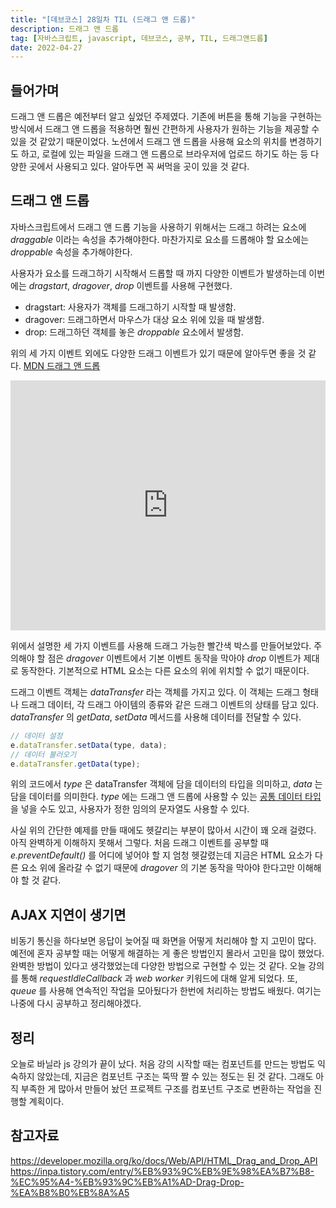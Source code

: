```yaml
---
title: "[데브코스] 28일차 TIL (드래그 앤 드롭)"
description: 드래그 앤 드롭
tag: [자바스크립트, javascript, 데브코스, 공부, TIL, 드래그앤드롭]
date: 2022-04-27
---
```


## 들어가며

드래그 앤 드롭은 예전부터 알고 싶었던 주제였다. 기존에 버튼을 통해 기능을 구현하는 방식에서 드래그 앤 드롭을 적용하면 훨씬 간편하게 사용자가 원하는 기능을 제공할 수 있을 것 같았기 때문이었다. 노션에서 드래그 앤 드롭을 사용해 요소의 위치를 변경하기도 하고, 로컬에 있는 파일을 드래그 앤 드롭으로 브라우저에 업로드 하기도 하는 등 다양한 곳에서 사용되고 있다. 알아두면 꼭 써먹을 곳이 있을 것 같다.

## 드래그 앤 드롭

자바스크립트에서 드래그 앤 드롭 기능을 사용하기 위해서는 드래그 하려는 요소에 _draggable_ 이라는 속성을 추가해야한다. 마찬가지로 요소를 드롭해야 할 요소에는 _droppable_ 속성을 추가해야한다.

사용자가 요소를 드래그하기 시작해서 드롭할 때 까지 다양한 이벤트가 발생하는데 이번에는 _dragstart_, _dragover_, _drop_ 이벤트를 사용해 구현했다.

- dragstart: 사용자가 객체를 드래그하기 시작할 때 발생함.
- dragover: 드래그하면서 마우스가 대상 요소 위에 있을 때 발생함.
- drop: 드래그하던 객체를 놓은 _droppable_ 요소에서 발생함.

위의 세 가지 이벤트 외에도 다양한 드래그 이벤트가 있기 때문에 알아두면 좋을 것 같다. [MDN 드래그 앤 드롭](https://developer.mozilla.org/ko/docs/Web/API/HTML_Drag_and_Drop_API)

<iframe
  width="100%"
  height="400"
  style="width: 100%;"
  scrolling="no"
  title="Untitled"
  src="https://codepen.io/qq8721443/embed/qBpeRdY?default-tab=html%2Cresult"
  frameborder="no"
  loading="lazy"
  allowtransparency="true"
  allowfullscreen="true"
>
  See the Pen <a href="https://codepen.io/qq8721443/pen/qBpeRdY">Untitled</a> by
  Jeongki (<a href="https://codepen.io/qq8721443">@qq8721443</a>) on{" "}
  <a href="https://codepen.io">CodePen</a>.
</iframe>

위에서 설명한 세 가지 이벤트를 사용해 드래그 가능한 빨간색 박스를 만들어보았다. 주의해야 할 점은 _dragover_ 이벤트에서 기본 이벤트 동작을 막아야 _drop_ 이벤트가 제대로 동작한다. 기본적으로 HTML 요소는 다른 요소의 위에 위치할 수 없기 때문이다.

드래그 이벤트 객체는 _dataTransfer_ 라는 객체를 가지고 있다. 이 객체는 드래그 형태나 드래그 데이터, 각 드래그 아이템의 종류와 같은 드래그 이벤트의 상태를 담고 있다. _dataTransfer_ 의 _getData_, _setData_ 메서드를 사용해 데이터를 전달할 수 있다.

```javascript
// 데이터 설정
e.dataTransfer.setData(type, data);
// 데이터 불러오기
e.dataTransfer.getData(type);
```

위의 코드에서 _type_ 은 dataTransfer 객체에 담을 데이터의 타입을 의미하고, _data_ 는 담을 데이터를 의미한다. _type_ 에는 드래그 앤 드롭에 사용할 수 있는 [공통 데이터 타입](https://developer.mozilla.org/en-US/docs/Web/API/HTML_Drag_and_Drop_API/Recommended_drag_types)을 넣을 수도 있고, 사용자가 정한 임의의 문자열도 사용할 수 있다.

사실 위의 간단한 예제를 만들 때에도 헷갈리는 부분이 많아서 시간이 꽤 오래 걸렸다. 아직 완벽하게 이해하지 못해서 그렇다. 처음 드래그 이벤트를 공부할 때 _e.preventDefault()_ 를 어디에 넣어야 할 지 엄청 헷갈렸는데 지금은 HTML 요소가 다른 요소 위에 올라갈 수 없기 때문에 _dragover_ 의 기본 동작을 막아야 한다고만 이해해야 할 것 같다.

## AJAX 지연이 생기면

비동기 통신을 하다보면 응답이 늦어질 때 화면을 어떻게 처리해야 할 지 고민이 많다. 예전에 혼자 공부할 때는 어떻게 해결하는 게 좋은 방법인지 몰라서 고민을 많이 했었다. 완벽한 방법이 있다고 생각했었는데 다양한 방법으로 구현할 수 있는 것 같다. 오늘 강의를 통해 _requestIdleCallback_ 과 _web worker_ 키워드에 대해 알게 되었다. 또, _queue_ 를 사용해 연속적인 작업을 모아뒀다가 한번에 처리하는 방법도 배웠다. 여기는 나중에 다시 공부하고 정리해야겠다.

## 정리

오늘로 바닐라 js 강의가 끝이 났다. 처음 강의 시작할 때는 컴포넌트를 만드는 방법도 익숙하지 않았는데, 지금은 컴포넌트 구조는 뚝딱 짤 수 있는 정도는 된 것 같다. 그래도 아직 부족한 게 많아서 만들어 놨던 프로젝트 구조를 컴포넌트 구조로 변환하는 작업을 진행할 계획이다.

## 참고자료

https://developer.mozilla.org/ko/docs/Web/API/HTML_Drag_and_Drop_API  
https://inpa.tistory.com/entry/%EB%93%9C%EB%9E%98%EA%B7%B8-%EC%95%A4-%EB%93%9C%EB%A1%AD-Drag-Drop-%EA%B8%B0%EB%8A%A5
